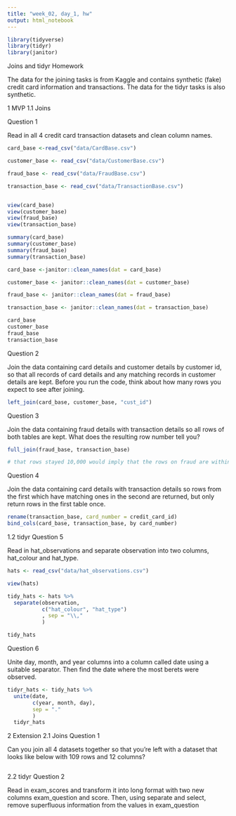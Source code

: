 ```yaml
---
title: "week_02, day_1, hw"
output: html_notebook
---
```



```r
library(tidyverse)
library(tidyr)
library(janitor)

```

Joins and tidyr Homework


The data for the joining tasks is from Kaggle and contains synthetic (fake) credit card information and transactions. The data for the tidyr tasks is also synthetic.


#########
1 MVP
1.1 Joins

Question 1

Read in all 4 credit card transaction datasets and clean column names.


```r
card_base <-read_csv("data/CardBase.csv")

customer_base <- read_csv("data/CustomerBase.csv")

fraud_base <- read_csv("data/FraudBase.csv")

transaction_base <- read_csv("data/TransactionBase.csv")


view(card_base)
view(customer_base)
view(fraud_base)
view(transaction_base)

```
```r
summary(card_base)
summary(customer_base)
summary(fraud_base)
summary(transaction_base)
```
```r
card_base <-janitor::clean_names(dat = card_base)

customer_base <- janitor::clean_names(dat = customer_base)

fraud_base <- janitor::clean_names(dat = fraud_base)

transaction_base <- janitor::clean_names(dat = transaction_base)

card_base
customer_base
fraud_base
transaction_base
```


Question 2

Join the data containing card details and customer details by customer id, so that all records of card details and any matching records in customer details are kept. Before you run the code, think about how many rows you expect to see after joining.

```r
left_join(card_base, customer_base, "cust_id")


```


Question 3

Join the data containing fraud details with transaction details so all rows of both tables are kept. What does the resulting row number tell you?

```r
full_join(fraud_base, transaction_base)

# that rows stayed 10,000 would imply that the rows on fraud are within the transaction
```


Question 4

Join the data containing card details with transaction details so rows from the first which have matching ones in the second are returned, but only return rows in the first table once.

```r
rename(transaction_base, card_number = credit_card_id)
bind_cols(card_base, transaction_base, by card_number)
```



#########
1.2 tidyr
Question 5

Read in hat_observations and separate observation into two columns, hat_colour and hat_type.

```r
hats <- read_csv("data/hat_observations.csv")

view(hats)
```
```r
tidy_hats <- hats %>% 
  separate(observation,
           c("hat_colour", "hat_type")
           , sep = "\\,"
           )

tidy_hats
```



Question 6

Unite day, month, and year columns into a column called date using a suitable separator. Then find the date where the most berets were observed.

```r
tidyr_hats <- tidy_hats %>%
  unite(date,
        c(year, month, day),
        sep = "."
        )
  tidyr_hats
```





##############################################
2 Extension
2.1 Joins
Question 1

Can you join all 4 datasets together so that you’re left with a dataset that looks like below with 109 rows and 12 columns?

```r

```


2.2 tidyr
Question 2

Read in exam_scores and transform it into long format with two new columns exam_question and score. Then, using separate and select, remove superfluous information from the values in exam_question

```r

```

